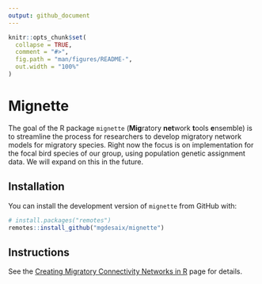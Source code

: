 ```yaml
---
output: github_document
---
```


<!-- README.md is generated from README.Rmd. Please edit that file -->

```r
knitr::opts_chunk$set(
  collapse = TRUE,
  comment = "#>",
  fig.path = "man/figures/README-",
  out.width = "100%"
)
```

# Mignette

<!-- badges: start -->
<!-- badges: end -->


The goal of the R package `mignette` (**Mig**ratory **net**work **t**ools **e**nsemble) is to streamline the process for researchers to develop migratory network models for migratory species. Right now the focus is on implementation for the focal bird species of our group, using population genetic assignment data. We will expand on this in the future.

## Installation

You can install the development version of `mignette` from GitHub with:

``` r
# install.packages("remotes")
remotes::install_github("mgdesaix/mignette")
```

## Instructions

See the [Creating Migratory Connectivity Networks in R](https://mgdesaix.github.io/connectivity-book/) page for details.
